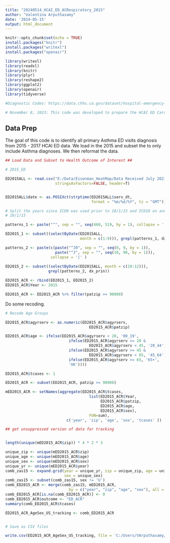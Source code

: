 ---
title: "20240514_HCAI_ED_ACRespiratory_2015"
author: "Valentina Arputhasamy"
date: '2024-05-15'
output: html_document
---

```{r setup, include=FALSE}
knitr::opts_chunk$set(echo = TRUE)
install.packages("knitr")
install.packages("writexl")
install.packages("openair")

library(writexl)
library(readxl)
library(knitr)
library(plyr)
library(reshape2)
library(ggplot2)
library(openair)
library(tidyverse)

#Diagnostic Codes: https://data.chhs.ca.gov/dataset/hospital-emergency-department-diagnosis-procedure-and-external-cause-codes

# November 8, 2023: This code was developed to prepare the HCAI ED Cardiovascular data for analysis. We will stratify by age (0-19; 20 - 44; 45 - 64; 65+) and sex (M, F) and merge 2016 with 2017 to sum total Cardiovascular ED visits by zip. ED visits in the ED file are treat and release only and do not include the ED visits that get hospitalized. In order to include the ED to hospitalized patients, we will need to extract PDD patients using the "srcroute_ns" variable which we don't have. Therefore, this version of the code DOES NOT include PDD records. We also do not have all variables to clean the data 
```

## Data Prep 

The goal of this code is to identify all primary Asthma ED visits diagnosis from 2015 - 2017 HCAI ED data. We load in the 2015 and subset the to only include Asthma diagnoses. We then reformat the data. 

```{r setup, include=FALSE}

## Load Data and Subset to Health Outcome of Interest ##

# 2015_ED

ED2015ALL <- read.csv("E:/Data/Eisenman_HeatMap/Data Received July 2021/EDD/dm_ED2015.csv", 
                      stringsAsFactors=FALSE, header=T) 


ED2015ALL$date <- as.POSIXct(strptime(ED2015ALL$serv_dt, 
                                      format = "%m/%d/%Y", tz = "GMT"))  

# Split the years since ICD9 was used prior to 10/1/15 and ICD10 on and after 
# 10/1/15

patterns_1 <- paste("^", sep = "", seq(460, 519, by = 1), collapse = '|')

ED2015_1 <- subset((selectByDate(ED2015ALL, 
                                 month = c(1:9))), grepl(patterns_1, dx_prin))

patterns_2 <- paste(c(paste("^J0", sep = "", seq(0, 9, by = 1)), 
                      paste("^J", sep = "", seq(10, 98, by = 1))), 
                    collapse = '|' )
  
ED2015_2 <- subset((selectByDate(ED2015ALL, month = c(10:12))), 
                   grepl(patterns_2, dx_prin))

ED2015_ACR <- rbind(ED2015_1, ED2015_2)
ED2015_ACR$Year <- 2015

ED2015_ACR <- ED2015_ACR %>% filter(patzip >= 90000)

```

Do some recoding. 

```{r setup, include=FALSE}

# Recode Age Groups

ED2015_ACR$agyrserv <- as.numeric(ED2015_ACR$agyrserv, 
                                     ED2015_ACR$patzip)

ED2015_ACR$age <- ifelse(ED2015_ACR$agyrserv < 20, '00_19',
                            ifelse(ED2015_ACR$agyrserv >= 20 & 
                                     ED2015_ACR$agyrserv < 45, '20_44',
                            ifelse(ED2015_ACR$agyrserv >= 45 & 
                                     ED2015_ACR$agyrserv < 65, '45_64',
                            ifelse(ED2015_ACR$agyrserv >= 65, '65+',
                            'UK'))))

ED2015_ACR$tcases <- 1

ED2015_ACR <- subset(ED2015_ACR, patzip >= 90000)

mED2015_ACR <- setNames(aggregate(ED2015_ACR$tcases, 
                                     list(ED2015_ACR$Year, 
                                          ED2015_ACR$patzip, 
                                          ED2015_ACR$age, 
                                          ED2015_ACR$sex), 
                                     FUN=sum), 
                           c('year', 'zip', 'age', 'sex', 'tcases' ))

## get unsuppressed version of data for tracking


length(unique(mED2015_ACR$zip)) * 4 * 2 * 3

unique_zip <- unique(mED2015_ACR$zip)
unique_age <- unique(mED2015_ACR$age)
unique_sex <- unique(mED2015_ACR$sex)
unique_yr <- unique(mED2015_ACR$year)
comb_zas15 <- expand.grid(year = unique_yr, zip = unique_zip, age = unique_age,
                          sex = unique_sex)
comb_zas15 <- subset(comb_zas15, sex != 'U')
comb_ED2015_ACR <- merge(comb_zas15, mED2015_ACR,
                            by = c("year", "zip", "age", "sex"), all = TRUE)
comb_ED2015_ACR[is.na(comb_ED2015_ACR)] <- 0
comb_ED2015_ACR$outcome <- "ED_ACR"
summary(comb_ED2015_ACR$tcases)

ED2015_ACR_AgeSex_US_tracking <- comb_ED2015_ACR


# Save as CSV files

write.csv(ED2015_ACR_AgeSex_US_tracking, file = 'C:/Users/VArputhasamy/Documents/HCAI_ED/Unsuppressed_Output/With_Zeros/Tracking_Data/ED2015_ACR_AgeSex_US_fortracking.csv')
```